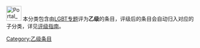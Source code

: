 [[Image:Portal_LGBT.svg|40px]] 本分类包含由[[Wikipedia:LGBT专题|LGBT专题]]评为'''乙级'''的条目，评级后的条目会自动归入对应的子分类，详见[[Wikipedia:LGBT专题/评级|评级指南]]。
{{catmore1|[[Wikipedia:LGBT专题|Wikipedia:LGBT专题]]}}
{{Articles by Quality| topic=LGBT|project=LGBT|format=TOC}}
{{Wikipedia category}}
{{emptycat}}
[[Category:乙级条目|Category:乙级条目]]